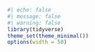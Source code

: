 ```r
#| echo: false
#| message: false
#| warning: false
library(tidyverse)
theme_set(theme_minimal())
options(width = 50)
```
